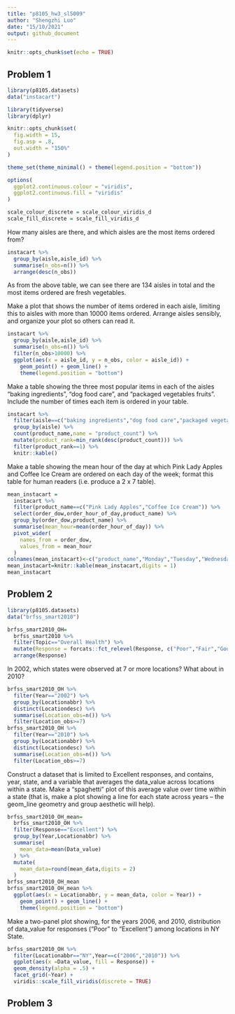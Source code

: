 ```yaml
---
title: "p8105_hw3_sl5009"
author: "Shengzhi Luo"
date: "15/10/2021"
output: github_document
---
```


```r
knitr::opts_chunk$set(echo = TRUE)
```

## Problem 1

```r
library(p8105.datasets)
data("instacart")
```

```r
library(tidyverse)
library(dplyr)

knitr::opts_chunk$set(
  fig.width = 15,
  fig.asp = .8,
  out.width = "150%"
)

theme_set(theme_minimal() + theme(legend.position = "bottom"))

options(
  ggplot2.continuous.colour = "viridis",
  ggplot2.continuous.fill = "viridis"
)

scale_colour_discrete = scale_colour_viridis_d
scale_fill_discrete = scale_fill_viridis_d
```
How many aisles are there, and which aisles are the most items ordered from?

```r
instacart %>%
  group_by(aisle,aisle_id) %>% 
  summarise(n_obs=n()) %>% 
  arrange(desc(n_obs))
```
As from the above table, we can see there are 134 aisles in total and the most items ordered are fresh vegetables.

Make a plot that shows the number of items ordered in each aisle, limiting this to aisles with more than 10000 items ordered. Arrange aisles sensibly, and organize your plot so others can read it.

```r
instacart %>%
  group_by(aisle,aisle_id) %>% 
  summarise(n_obs=n()) %>% 
  filter(n_obs>10000) %>% 
  ggplot(aes(x = aisle_id, y = n_obs, color = aisle_id)) +
    geom_point() + geom_line() +
    theme(legend.position = "bottom")
```
Make a table showing the three most popular items in each of the aisles “baking ingredients”, “dog food care”, and “packaged vegetables fruits”. Include the number of times each item is ordered in your table.
```r
instacart %>% 
  filter(aisle==c("baking ingredients","dog food care","packaged vegetables fruits")) %>% 
  group_by(aisle) %>% 
  count(product_name,name = "product_count") %>% 
  mutate(product_rank=min_rank(desc(product_count))) %>% 
  filter(product_rank==1) %>% 
  knitr::kable()
```


Make a table showing the mean hour of the day at which Pink Lady Apples and Coffee Ice Cream are ordered on each day of the week; format this table for human readers (i.e. produce a 2 x 7 table).

```r
mean_instacart =
  instacart %>% 
  filter(product_name==c("Pink Lady Apples","Coffee Ice Cream")) %>% 
  select(order_dow,order_hour_of_day,product_name) %>% 
  group_by(order_dow,product_name) %>% 
  summarise(mean_hour=mean(order_hour_of_day)) %>% 
  pivot_wider(
    names_from = order_dow, 
    values_from = mean_hour
  ) 
colnames(mean_instacart)<-c("product_name","Monday","Tuesday","Wednesday","Thursday","Friday","Saturday","Sunday")
mean_instacart=knitr::kable(mean_instacart,digits = 1)
mean_instacart

```
## Problem 2

```r
library(p8105.datasets)
data("brfss_smart2010")
```

```r
brfss_smart2010_OH=
  brfss_smart2010 %>% 
  filter(Topic=="Overall Health") %>% 
  mutate(Response = forcats::fct_relevel(Response, c("Poor","Fair","Good","Very good","Excellent"))) %>%
  arrange(Response)
```
In 2002, which states were observed at 7 or more locations? What about in 2010?

```r
brfss_smart2010_OH %>% 
  filter(Year=="2002") %>% 
  group_by(Locationabbr) %>% 
  distinct(Locationdesc) %>% 
  summarise(Location_obs=n()) %>% 
  filter(Location_obs>=7)
brfss_smart2010_OH %>% 
  filter(Year=="2010") %>% 
  group_by(Locationabbr) %>% 
  distinct(Locationdesc) %>% 
  summarise(Location_obs=n()) %>% 
  filter(Location_obs>=7)
```

Construct a dataset that is limited to Excellent responses, and contains, year, state, and a variable that averages the data_value across locations within a state. Make a “spaghetti” plot of this average value over time within a state (that is, make a plot showing a line for each state across years – the geom_line geometry and group aesthetic will help).

```r
brfss_smart2010_OH_mean=
  brfss_smart2010_OH %>% 
  filter(Response=="Excellent") %>% 
  group_by(Year,Locationabbr) %>% 
  summarise(
    mean_data=mean(Data_value)
  ) %>% 
  mutate(
    mean_data=round(mean_data,digits = 2)
  )
brfss_smart2010_OH_mean
brfss_smart2010_OH_mean %>% 
  ggplot(aes(x = Locationabbr, y = mean_data, color = Year)) + 
    geom_point() + geom_line() + 
    theme(legend.position = "bottom")
```


Make a two-panel plot showing, for the years 2006, and 2010, distribution of data_value for responses (“Poor” to “Excellent”) among locations in NY State.

```r
brfss_smart2010_OH %>% 
  filter(Locationabbr=="NY",Year==c("2006","2010")) %>% 
  ggplot(aes(x =Data_value, fill = Response)) +
  geom_density(alpha = .5) + 
  facet_grid(~Year) + 
  viridis::scale_fill_viridis(discrete = TRUE)
```

## Problem 3

```r

```




